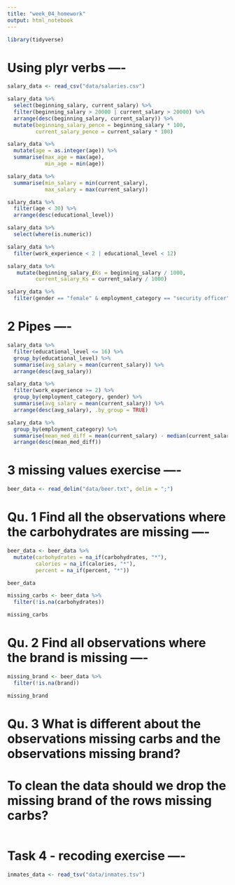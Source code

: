 ```yaml
---
title: "week_04_homework"
output: html_notebook
---
```


```r
library(tidyverse)
```

# Using plyr verbs ----

```r
salary_data <- read_csv("data/salaries.csv")
```

```r
salary_data %>% 
  select(beginning_salary, current_salary) %>% 
  filter(beginning_salary > 20000 | current_salary > 20000) %>% 
  arrange(desc(beginning_salary, current_salary)) %>% 
  mutate(beginning_salary_pence = beginning_salary * 100,
         current_salary_pence = current_salary * 100)
```
```r
salary_data %>% 
  mutate(age = as.integer(age)) %>% 
  summarise(max_age = max(age),
            min_age = min(age))
```
```r
salary_data %>% 
  summarise(min_salary = min(current_salary),
            max_salary = max(current_salary))
```
```r
salary_data %>% 
  filter(age < 30) %>% 
  arrange(desc(educational_level))
```
```r
salary_data %>% 
  select(where(is.numeric))
```
```r
salary_data %>% 
  filter(work_experience < 2 | educational_level < 12)
```
```r
salary_data %>% 
   mutate(beginning_salary_£Ks = beginning_salary / 1000,
         current_salary_Ks = current_salary / 1000)
```

```r
salary_data %>% 
  filter(gender == "female" & employment_category == "security officer")
```

# 2 Pipes ----

```r
salary_data %>% 
  filter(educational_level <= 16) %>% 
  group_by(educational_level) %>% 
  summarise(avg_salary = mean(current_salary)) %>% 
  arrange(desc(avg_salary))
```

```r
salary_data %>% 
  filter(work_experience >= 2) %>% 
  group_by(employment_category, gender) %>% 
  summarise(avg_salary = mean(current_salary)) %>% 
  arrange(desc(avg_salary), .by_group = TRUE)
```

```r
salary_data %>% 
  group_by(employment_category) %>% 
  summarise(mean_med_diff = mean(current_salary) - median(current_salary)) %>% 
  arrange(desc(mean_med_diff))
```

# 3 missing values exercise ----

```r
beer_data <- read_delim("data/beer.txt", delim = ";")
```

# Qu. 1 Find all the observations where the carbohydrates are missing ----

```r
beer_data <- beer_data %>% 
  mutate(carbohydrates = na_if(carbohydrates, "*"),
         calories = na_if(calories, "*"),
         percent = na_if(percent, "*"))

beer_data
```
```r
missing_carbs <- beer_data %>% 
  filter(!is.na(carbohydrates))

missing_carbs
```
# Qu. 2 Find all observations where the brand is missing ----

```r
missing_brand <- beer_data %>% 
  filter(!is.na(brand))

missing_brand
```
# Qu. 3 What is different about the observations missing carbs and the observations missing brand?
# To clean the data should we drop the missing brand of the rows missing carbs?

```r

```

# Task 4 - recoding exercise ----

```r
inmates_data <- read_tsv("data/inmates.tsv")
```

```r

```

